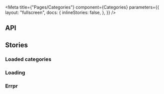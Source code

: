 
<Meta
  title={"Pages/Categories"}
  component={Categories}
  parameters={{
    layout: "fullscreen",
    docs: {
      inlineStories: false,
    },
  }}
/>

## API

<ArgsTable component={Categories} />

## Stories

### Loaded categories

<Canvas>
  <Story name="4 categories" height={"260px"}>
    <AppLayout currentRoute={"/categories"}>
      <Categories
        categoriesState={{
          loading: false,
          data: ["category1", "category2", "category3", "category4"],
        }}
      />
    </AppLayout>
  </Story>
</Canvas>

### Loading

<Canvas>
  <Story name="Loading" height={"260px"}>
    <AppLayout currentRoute={"/categories"}>
      <Categories
        categoriesState={{
          loading: true,
        }}
      />
    </AppLayout>
  </Story>
</Canvas>

### Errpr

<Canvas>
  <Story name="Error" height={"260px"}>
    <AppLayout currentRoute={"/categories"}>
      <Categories
        categoriesState={{
          loading: false,
          error: new Error("Something went wrong"),
        }}
      />
    </AppLayout>
  </Story>
</Canvas>
